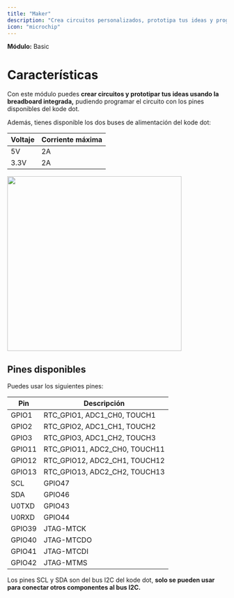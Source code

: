 ```yaml
---
title: "Maker"
description: "Crea circuitos personalizados, prototipa tus ideas y programa con los GPIOs."
icon: "microchip"
---
```


**Módulo:** Basic <Icon icon="seedling" iconType="solid" />

# Características
Con este módulo puedes **crear circuitos y prototipar tus ideas usando la breadboard integrada,** pudiendo programar el circuito con los pines disponibles del kode dot.

Además, tienes disponible los dos buses de alimentación del kode dot:

| Voltaje | Corriente máxima |
| ------- | ---------------- |
| 5V      | 2A               |
| 3.3V    | 2A               |

<Frame>
  <img width="400" src="/images/external-modules/maker.png" />
</Frame>

## Pines disponibles
Puedes usar los siguientes pines:

| Pin    | Descripción |
| ------ | ----------- |
| GPIO1  | RTC_GPIO1, ADC1_CH0, TOUCH1 |
| GPIO2  | RTC_GPIO2, ADC1_CH1, TOUCH2 |
| GPIO3  | RTC_GPIO3, ADC1_CH2, TOUCH3 |
| GPIO11 | RTC_GPIO11, ADC2_CH0, TOUCH11 |
| GPIO12 | RTC_GPIO12, ADC2_CH1, TOUCH12 |
| GPIO13 | RTC_GPIO13, ADC2_CH2, TOUCH13 |
| SCL    | GPIO47 |
| SDA    | GPIO46 |
| U0TXD  | GPIO43 |
| U0RXD  | GPIO44 |
| GPIO39 | JTAG-MTCK   |
| GPIO40 | JTAG-MTCDO  |
| GPIO41 | JTAG-MTCDI  |
| GPIO42 | JTAG-MTMS   |

<Warning>Los pines SCL y SDA son del bus I2C del kode dot, **solo se pueden usar para conectar otros componentes al bus I2C.**</Warning>
